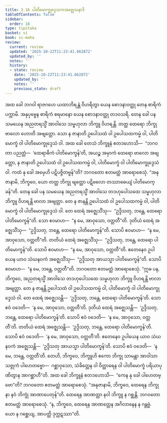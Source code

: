 ```yaml
---
title: 2.16 ပါတိမောက္ခုဒ္ဒေသကအဇ္ဈေသနာဒိ
tableOfContents: false
sidebar:
  order: 16
type: tipitaka
basket: vi
book: vi-maha
review:
  current: review
  updated: '2025-10-22T11:23:41.662872'
  updated_by: ''
  notes: ''
  history:
  - state: review
    date: '2025-10-22T11:23:41.662872'
    updated_by: ''
    notes: ''
    previous_state: draft
---
```



<ReviewStatus review={frontmatter.review} showDetails={true} />

<HypothesisAnnotation frontmatter={frontmatter} />

<DynamicBreadcrumb />

<Division number="155" book="vi-maha" e="ch" v="3" p="156">

<Paragraph number="649" book="vi-maha">
အထ ခေါ ဘဂဝါ ရာဇဂဟေ ယထာဘိရန္တံ ဝိဟရိတွာ ယေန စောဒနာဝတ္ထု တေန စာရိကံ ပက္ကာမိ. အနုပုဗ္ဗေန စာရိကံ စရမာနော ယေန စောဒနာဝတ္ထု တဒဝသရိ. တေန ခေါ ပန သမယေန အညတရသ္မိံ အာဝါသေ သမ္ဗဟုလာ ဘိက္ခူ ဝိဟရန္တိ. တတ္ထ ထေရော ဘိက္ခု ဗာလော ဟောတိ အဗျတ္တော. သော န ဇာနာတိ ဥပေါသထံ ဝါ ဥပေါသထကမ္မံ ဝါ, ပါတိမောက္ခံ ဝါ ပါတိမောက္ခုဒ္ဒေသံ ဝါ. အထ ခေါ တေသံ ဘိက္ခူနံ ဧတဒဟောသိ—  “ဘဂဝတာ ပညတ္တံ—  ‘ထေရာဓိကံ ပါတိမောက္ခန်’တိ, အယဉ္စ အမှာကံ ထေရော ဗာလော အဗျတ္တော, န ဇာနာတိ ဥပေါသထံ ဝါ ဥပေါသထကမ္မံ ဝါ, ပါတိမောက္ခံ ဝါ ပါတိမောက္ခုဒ္ဒေသံ ဝါ. ကထံ နု ခေါ အမှေဟိ ပဋိပဇ္ဇိတဗ္ဗန်”တိ? ဘဂဝတော ဧတမတ္ထံ အာရောစေသုံ. “အနုဇာနာမိ, ဘိက္ခဝေ, ယော တတ္ထ ဘိက္ခု ဗျတ္တော ပဋိဗလော တဿာဓေယျံ ပါတိမောက္ခန်”တိ.
</Paragraph>

<Paragraph number="650" book="vi-maha">
တေန ခေါ ပန သမယေန အညတရသ္မိံ အာဝါသေ တဒဟုပေါသထေ သမ္ဗဟုလာ ဘိက္ခူ ဝိဟရန္တိ ဗာလာ အဗျတ္တာ. တေ န ဇာနန္တိ ဥပေါသထံ ဝါ ဥပေါသထကမ္မံ ဝါ, ပါတိမောက္ခံ ဝါ ပါတိမောက္ခုဒ္ဒေသံ ဝါ. တေ ထေရံ အဇ္ဈေသိံသု—  “ဥဒ္ဒိသတု, ဘန္တေ, ထေရော ပါတိမောက္ခန်”တိ. သော ဧဝမာဟ—  “န မေ, အာဝုသော, ဝတ္တတီ”တိ. ဒုတိယံ ထေရံ အဇ္ဈေသိံသု—  “ဥဒ္ဒိသတု, ဘန္တေ, ထေရော ပါတိမောက္ခန်”တိ. သောပိ ဧဝမာဟ—  “န မေ, အာဝုသော, ဝတ္တတီ”တိ. တတိယံ ထေရံ အဇ္ဈေသိံသု—  “ဥဒ္ဒိသတု, ဘန္တေ, ထေရော ပါတိမောက္ခန်”တိ. သောပိ ဧဝမာဟ—  “န မေ, အာဝုသော, ဝတ္တတီ”တိ. ဧတေနေဝ ဥပါယေန ယာဝ သံဃနဝကံ အဇ္ဈေသိံသု—  “ဥဒ္ဒိသတု အာယသ္မာ ပါတိမောက္ခန်”တိ. သောပိ ဧဝမာဟ—  “န မေ, ဘန္တေ, ဝတ္တတီ”တိ. ဘဂဝတော ဧတမတ္ထံ အာရောစေသုံ.
</Paragraph>

<Paragraph number="651" book="vi-maha">
“ဣဓ ပန, ဘိက္ခဝေ, အညတရသ္မိံ အာဝါသေ တဒဟုပေါသထေ သမ္ဗဟုလာ ဘိက္ခူ ဝိဟရန္တိ ဗာလာ အဗျတ္တာ. တေ န ဇာနန္တိ ဥပေါသထံ ဝါ ဥပေါသထကမ္မံ ဝါ, ပါတိမောက္ခံ ဝါ ပါတိမောက္ခုဒ္ဒေသံ ဝါ. တေ ထေရံ အဇ္ဈေသန္တိ—  ‘ဥဒ္ဒိသတု, ဘန္တေ, ထေရော ပါတိမောက္ခန်’တိ. သော ဧဝံ ဝဒေတိ—  ‘န မေ, အာဝုသော, ဝတ္တတီ’တိ. ဒုတိယံ ထေရံ အဇ္ဈေသန္တိ—  ‘ဥဒ္ဒိသတု, ဘန္တေ, ထေရော ပါတိမောက္ခန်’တိ. သောပိ ဧဝံ ဝဒေတိ—  ‘န မေ, အာဝုသော, ဝတ္တတီ’တိ. တတိယံ ထေရံ အဇ္ဈေသန္တိ—  ‘ဥဒ္ဒိသတု, ဘန္တေ, ထေရော ပါတိမောက္ခန်’တိ. သောပိ ဧဝံ ဝဒေတိ—  ‘န မေ, အာဝုသော, ဝတ္တတီ’တိ. ဧတေနေဝ ဥပါယေန ယာဝ သံဃနဝကံ အဇ္ဈေသန္တိ—  ‘ဥဒ္ဒိသတု အာယသ္မာ ပါတိမောက္ခန်’တိ. သောပိ ဧဝံ ဝဒေတိ—  ‘န မေ, ဘန္တေ, ဝတ္တတီ’တိ. တေဟိ, ဘိက္ခဝေ, ဘိက္ခူဟိ ဧကော ဘိက္ခု သာမန္တာ အာဝါသာ သဇ္ဇုကံ ပါဟေတဗ္ဗော—  ဂစ္ဆာဝုသော, သံခိတ္တေန ဝါ ဝိတ္ထာရေန ဝါ ပါတိမောက္ခံ ပရိယာပုဏိတွာန အာဂစ္ဆာဟီ”တိ.
</Paragraph>

<Paragraph number="652" book="vi-maha">
အထ ခေါ ဘိက္ခူနံ ဧတဒဟောသိ—  “ကေန နု ခေါ ပါဟေတဗ္ဗော”တိ? ဘဂဝတော ဧတမတ္ထံ အာရောစေသုံ. “အနုဇာနာမိ, ဘိက္ခဝေ, ထေရေန ဘိက္ခုနာ နဝံ ဘိက္ခုံ အာဏာပေတုန်”တိ. ထေရေန အာဏတ္တာ နဝါ ဘိက္ခူ န ဂစ္ဆန္တိ. ဘဂဝတော ဧတမတ္ထံ အာရောစေသုံ. “န, ဘိက္ခဝေ, ထေရေန အာဏတ္တေန အဂိလာနေန န ဂန္တဗ္ဗံ. ယော န ဂစ္ဆေယျ, အာပတ္တိ ဒုက္ကဋဿာ”တိ.
</Paragraph>
</Division>